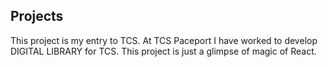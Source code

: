 ## Projects

<ProjectCard title="TCS Paceport" link="https://web.rniapps.net/pace/#/" bg="linear-gradient(to right, #D4145A 0%, #FBB03B 100%)">
This project is my entry to TCS. At TCS Paceport I have worked to develop DIGITAL LIBRARY for TCS.
</ProjectCard>


<ProjectCard title="Fresh Morning Quotes" link="https://cranky-swanson-1dfb16.netlify.app/" bg="linear-gradient(to right, #D4145A 0%, #FBB03B 100%)">
This project is just a glimpse of magic of React.
</ProjectCard>